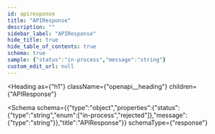 ```yaml
---
id: apiresponse
title: "APIResponse"
description: ""
sidebar_label: "APIResponse"
hide_title: true
hide_table_of_contents: true
schema: true
sample: {"status":"in-process","message":"string"}
custom_edit_url: null
---
```



<Heading
  as={"h1"}
  className={"openapi__heading"}
  children={"APIResponse"}
>
</Heading>





<Schema
  schema={{"type":"object","properties":{"status":{"type":"string","enum":["in-process","rejected"]},"message":{"type":"string"}},"title":"APIResponse"}}
  schemaType={"response"}
>
  
</Schema>
            